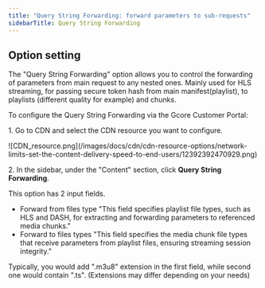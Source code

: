 ```yaml
---
title: "Query String Forwarding: forward parameters to sub-requests"
sidebarTitle: Query String Forwarding
---
```


## Option setting

The "Query String Forwarding" option allows you to control the forwarding of parameters from main request to any nested ones. 
Mainly used for HLS streaming, for passing secure token hash from main manifest(playlist), to playlists (different quality for example) and chunks. 

To configure the Query String Forwarding via the Gcore Customer Portal:

1\. Go to CDN and select the CDN resource you want to configure.


<Frame>![CDN_resource.png](/images/docs/cdn/cdn-resource-options/network-limits-set-the-content-delivery-speed-to-end-users/12392392470929.png)</Frame>



2\. In the sidebar, under the "Content" section, click **Query String Forwarding**.


This option has 2 input fields.

- Forward from files type "This field specifies playlist file types, such as HLS and DASH, for extracting and forwarding parameters to referenced media chunks."
- Forward to files types "This field specifies the media chunk file types that receive parameters from playlist files, ensuring streaming session integrity."

Typically, you would add ".m3u8" extension in the first field, while second one would contain ".ts". (Extensions may differ depending on your needs)
    
